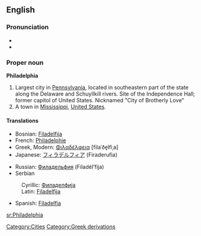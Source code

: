 ==English==

===Pronunciation===
* {{audio|en-uk-Philadelphia.ogg|Audio (UK)}}
* {{audio|en-us-Philadelphia.ogg|Audio (US)}}

===Proper noun===
{{wikipedia}}
'''Philadelphia'''

# Largest city in [[Pennsylvania]], located in southeastern part of the state along the Delaware and Schuyllkill rivers.  Site of the Independence Hall; former capitol of United States.  Nicknamed "City of Brotherly Love"
# A town in [[Mississippi]], [[United States]].

====Translations====
{{top}}
*Bosnian: [[Filadelfija#Bosnian|Filadelfija]] {{f}}
*French: [[Philadelphie]]
*Greek, Modern: [[Φιλαδέλφεια]] [filaˈðe̞lfiˌa]<!--move this content to the Greek page: (meaning: "brotherly love") {{f}}-->
*Japanese: [[フィラデルフィア]] (Firaderufia)
{{mid}}
*Russian: [[Филадельфия]] (Filadél’fija) {{f}}
*Serbian
:Cyrillic: [[Филаделфија#Serbian|Филаделфија]] {{f}}
:Latin: [[Filadelfija#Serbian|Filadelfija]] {{f}}
*Spanish: [[Filadelfia]] {{f}}
{{bottom}}

[[Category:Cities]]
[[Category:Greek derivations]]

[[sr:Philadelphia]]